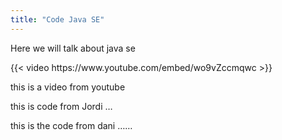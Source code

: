 ```yaml
---
title: "Code Java SE"
---
```



Here we will talk about java se


{{< video https://www.youtube.com/embed/wo9vZccmqwc >}}

this is a video from youtube

this is code from Jordi ...

this is the code from dani ......

